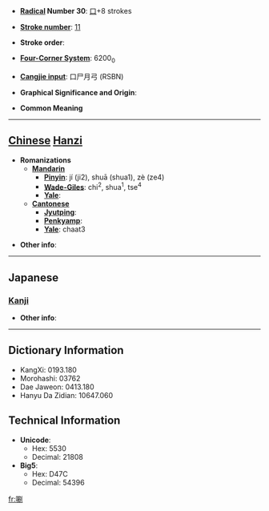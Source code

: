* '''[[Wiktionary:Chinese radical index| Radical]] Number 30''': [[Wiktionary:Chinese radical index 口|口]]+8 strokes

* '''[[Wiktionary:Chinese total strokes index|Stroke number]]''': [[Wiktionary:Chinese total strokes index 11|11]]

* '''Stroke order''': 

* '''[[Wiktionary:Chinese four corner index|Four-Corner System]]''': 6200<sub>0</sub>

* '''[[Wiktionary:Chinese Cangjie index|Cangjie input]]''': 口尸月弓 (RSBN)

* '''Graphical Significance and Origin''': 

* '''Common Meaning'''

----

== [[Chinese]] [[Hanzi]] ==

* '''Romanizations'''
** '''[[Mandarin]]'''
*** '''[[Pinyin]]''': jí (ji2), shuā (shua1), zè (ze4)
*** '''[[Wade-Giles]]''': chi<sup>2</sup>, shua<sup>1</sup>, tse<sup>4</sup>
*** '''[[Yale]]''': 
** '''[[Cantonese]]'''
*** '''[[Jyutping]]''':
*** '''[[Penkyamp]]''': 
*** '''[[Yale]]''': chaat3

* '''Other info''': 

----

==Japanese==
===[[Kanji]]===
{{kanji|on readings=[[せつ]] (setsu), [[せち]] (sechi), [[さつ]] (satsu)
|kun readings=[[はねつくろふ]] (hanetsukurofu)
}}

* '''Other info''':  

----

== Dictionary Information ==

* KangXi: 0193.180
* Morohashi: 03762
* Dae Jaweon: 0413.180
* Hanyu Da Zidian: 10647.060

== Technical Information ==

* '''Unicode''':
** Hex: 5530
** Decimal: 21808
* '''Big5''':
** Hex: D47C
** Decimal: 54396

[[fr:唰]]